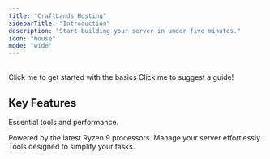 ```yaml
---
title: "CraftLands Hosting"
sidebarTitle: "Introduction"
description: "Start building your server in under five minutes."
icon: "house"
mode: "wide"
---
```


<br />

<CardGroup cols="2">
  <Card title="Get Started" icon="bolt">
    Click me to get started with the basics
  </Card>

  <Card title="Suggestions" icon="sparkles" href="https://discord.gg/craftlandshost">
    Click me to suggest a guide!
  </Card>
</CardGroup>

<br />

## Key Features

Essential tools and performance.

<CardGroup cols={3}>
  <Card title="High-Performance Hardware" icon="server" href="https://craftlands.host/#services">
    Powered by the latest Ryzen 9 processors.
  </Card>

  <Card title="Intuitive Control Panel" icon="code" href="https://craftlands.host/panel">
    Manage your server effortlessly.
  </Card>

  <Card title="Streamlined Management" icon="gear" href="https://craftlands.host/panel">
    Tools designed to simplify your tasks.
  </Card>
</CardGroup>

<br />

<br />